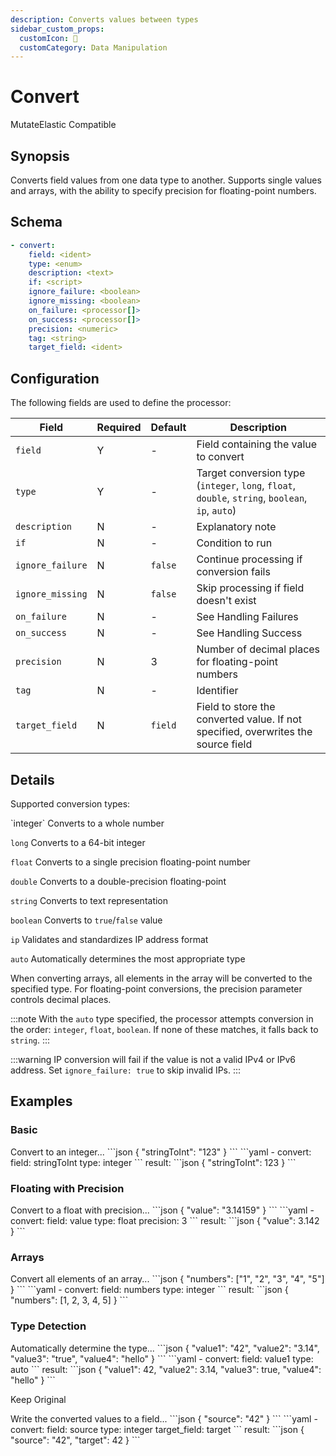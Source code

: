 ```yaml
---
description: Converts values between types
sidebar_custom_props: 
  customIcon: 🔄
  customCategory: Data Manipulation
---
```


# Convert

<span className="theme-doc-version-badge badge badge--primary">Mutate</span><span className="theme-doc-version-badge badge badge--secondary">Elastic Compatible</span>

## Synopsis

Converts field values from one data type to another. Supports single values and arrays, with the ability to specify precision for floating-point numbers.

## Schema

```yaml {2,3}
- convert:
    field: <ident>
    type: <enum>
    description: <text>
    if: <script>
    ignore_failure: <boolean>
    ignore_missing: <boolean>
    on_failure: <processor[]>
    on_success: <processor[]>
    precision: <numeric>
    tag: <string>
    target_field: <ident>
```

## Configuration

The following fields are used to define the processor:

|Field|Required|Default|Description|
|---|---|---|---|
|`field`|Y|-|Field containing the value to convert|
|`type`|Y|-|Target conversion type (`integer`, `long`, `float`, `double`, `string`, `boolean`, `ip`, `auto`)|
|`description`|N|-|Explanatory note|
|`if`|N|-|Condition to run|
|`ignore_failure`|N|`false`|Continue processing if conversion fails|
|`ignore_missing`|N|`false`|Skip processing if field doesn't exist|
|`on_failure`|N|-|See <Topic id="handling-failures">Handling Failures</Topic>|
|`on_success`|N|-|See <Topic id="handling-success">Handling Success</Topic>|
|`precision`|N|3|Number of decimal places for floating-point numbers|
|`tag`|N|-|Identifier|
|`target_field`|N|`field`|Field to store the converted value. If not specified, overwrites the source field|

## Details

Supported conversion types:

<TermTable>
  <TermCol>`integer`</TermCol>
  <DefCol>Converts to a whole number</DefCol>

  <TermCol>`long`</TermCol>
  <DefCol>Converts to a 64-bit integer</DefCol>

  <TermCol>`float`</TermCol>
  <DefCol>Converts to a single precision floating-point number</DefCol>

  <TermCol>`double`</TermCol>
  <DefCol>Converts to a double-precision floating-point</DefCol>

  <TermCol>`string`</TermCol>
  <DefCol>Converts to text representation</DefCol>

  <TermCol>`boolean`</TermCol>
  <DefCol>Converts to `true`/`false` value</DefCol>

  <TermCol>`ip`</TermCol>
  <DefCol>Validates and standardizes IP address format</DefCol>

  <TermCol>`auto`</TermCol>
  <DefCol>Automatically determines the most appropriate type</DefCol>
</TermTable>

When converting arrays, all elements in the array will be converted to the specified type. For floating-point conversions, the precision parameter controls decimal places.

:::note
With the `auto` type specified, the processor attempts conversion in the order: `integer`, `float`, `boolean`. If none of these matches, it falls back to `string`.
:::

:::warning
IP conversion will fail if the value is not a valid IPv4 or IPv6 address. Set `ignore_failure: true` to skip invalid IPs.
:::

## Examples

### Basic

<ExampleGrid>
  <CommentCol>
    Convert to an integer...
  </CommentCol>
  <CodeCol>
    ```json
    {
      "stringToInt": "123"
    }
    ```
    ```yaml
    - convert:
        field: stringToInt
        type: integer
    ```
  </CodeCol>
  <CommentCol>
    result:
  </CommentCol>
  <CodeCol>
    ```json
    {
      "stringToInt": 123
    }
    ```
  </CodeCol>
</ExampleGrid>

### Floating with Precision

<ExampleGrid>
  <CommentCol>
    Convert to a float with precision...
  </CommentCol>
  <CodeCol>
    ```json
    {
      "value": "3.14159"
    }
    ```
    ```yaml
    - convert:
        field: value
        type: float
        precision: 3
    ```
  </CodeCol>
  <CommentCol>
    result:
  </CommentCol>
  <CodeCol>
    ```json
    {
      "value": 3.142
    }
    ```
  </CodeCol>
</ExampleGrid>

### Arrays

<ExampleGrid>
  <CommentCol>
    Convert all elements of an array...
  </CommentCol>
  <CodeCol>
    ```json
    {
      "numbers": ["1", "2", "3", "4", "5"]
    }
    ```
    ```yaml
    - convert:
        field: numbers
        type: integer
    ```
  </CodeCol>
  <CommentCol>
    result:
  </CommentCol>
  <CodeCol>
    ```json
    {
      "numbers": [1, 2, 3, 4, 5]
    }
    ```
  </CodeCol>
</ExampleGrid>

### Type Detection

<ExampleGrid>
  <CommentCol>
    Automatically determine the type...
  </CommentCol>
  <CodeCol>
    ```json
    {
      "value1": "42",
      "value2": "3.14",
      "value3": "true",
      "value4": "hello"
    }
    ```
    ```yaml
    - convert:
        field: value1
        type: auto
    ```
  </CodeCol>
  <CommentCol>
    result:
  </CommentCol>
  <CodeCol>
    ```json
    {
      "value1": 42,
      "value2": 3.14,
      "value3": true,
      "value4": "hello"
    }
    ```
  </CodeCol>
</ExampleGrid>

Keep Original

<ExampleGrid>
  <CommentCol>
    Write the converted values to a field...
  </CommentCol>
  <CodeCol>
    ```json
    {
      "source": "42"
    }
    ```
    ```yaml
    - convert:
        field: source
        type: integer
        target_field: target
    ```
  </CodeCol>
  <CommentCol>
    result:
  </CommentCol>
  <CodeCol>
    ```json
    {
      "source": "42",
      "target": 42
    }
    ```
  </CodeCol>
</ExampleGrid>
